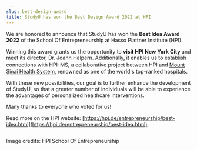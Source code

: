 ```yaml
---
slug: best-design-award
title: StudyU has won the Best Design Award 2022 at HPI
---
```



We are honored to announce that StudyU has won the <b>Best Idea Award 2022</b> of the School Of Entrepreneurship at
Hasso Plattner Institute (HPI).

Winning this award grants us the opportunity to <b>visit HPI New York City</b> and meet its director,
Dr. Joann Halpern. Additionally, it enables us to establish connections with HPI･MS, a collaborative
project between HPI and [Mount Sinai Health System](https://www.mountsinai.org/), renowned as one of the world's top-ranked hospitals.

With these new possibilities, our goal is to further enhance the development of StudyU, so that a
greater number of individuals will be able to experience the advantages of personalized healthcare interventions.

Many thanks to everyone who voted for us!

Read more on the HPI website: [https://hpi.de/entrepreneurship/best-idea.html](https://hpi.de/entrepreneurship/best-idea.html).

<CaptionWrapper caption="The winning team StudyU Pauline Gieseler und Johannes Vedder (middle)">
<Image img={thumbnail} alt=""/>
</CaptionWrapper>

Image credits: HPI School Of Entrepreneurship